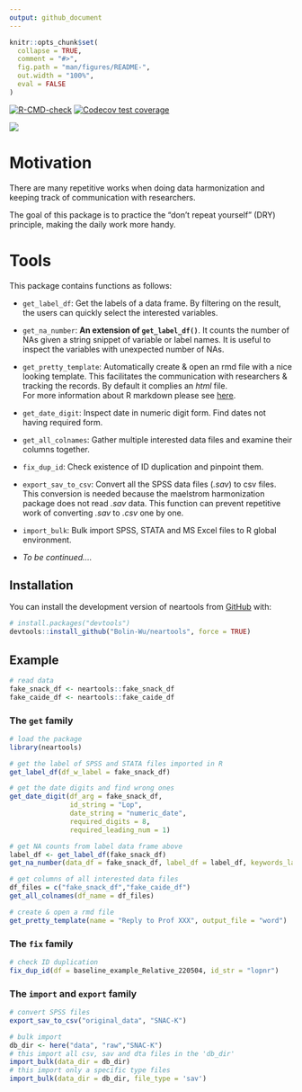 ```yaml
---
output: github_document
---
```


<!-- README.md is generated from README.Rmd. Please edit that file -->

```r
knitr::opts_chunk$set(
  collapse = TRUE,
  comment = "#>",
  fig.path = "man/figures/README-",
  out.width = "100%",
  eval = FALSE
)
```

  <!-- badges: start -->
  [![R-CMD-check](https://github.com/Bolin-Wu/neartools/actions/workflows/R-CMD-check.yaml/badge.svg)](https://github.com/Bolin-Wu/neartools/actions/workflows/R-CMD-check.yaml)
  [![Codecov test coverage](https://codecov.io/gh/Bolin-Wu/neartools/branch/master/graph/badge.svg)](https://app.codecov.io/gh/Bolin-Wu/neartools?branch=master)
  <!-- badges: end -->
  
![](man/figures/country_map.jpeg)<!-- -->


# Motivation



There are many repetitive works when doing data harmonization and keeping track of communication with researchers.     

The goal of this package is to practice the "don't repeat yourself" (DRY) principle, making the daily work more handy.


# Tools

This package contains functions as follows:

* `get_label_df`: Get the labels of a data frame. By filtering on the result, the users can quickly select the interested variables.

* `get_na_number`: **An extension of `get_label_df()`**. It counts the number of NAs given a string snippet of variable or label names. It is useful to inspect the variables with unexpected number of NAs. 

* `get_pretty_template`: Automatically create & open an rmd file with a nice looking template. This facilitates the communication with researchers & tracking the records. By default it complies an *html* file. \
For more information about R markdown please see [here](https://rmarkdown.rstudio.com).

* `get_date_digit`: Inspect date in numeric digit form. Find dates not having required form.

* `get_all_colnames`: Gather multiple interested data files and examine their columns together.

* `fix_dup_id`: Check existence of ID duplication and pinpoint them.
  
* `export_sav_to_csv`: Convert all the SPSS data files (*.sav*) to csv files. This conversion is needed because the maelstrom harmonization package does not read *.sav* data. This function can prevent repetitive work of converting *.sav* to *.csv* one by one. 

* `import_bulk`: Bulk import SPSS, STATA and MS Excel files to R global environment. 

* *To be continued....*

## Installation

You can install the development version of neartools from [GitHub](https://github.com/) with:

``` r
# install.packages("devtools")
devtools::install_github("Bolin-Wu/neartools", force = TRUE)
```

## Example

```r
# read data
fake_snack_df <- neartools::fake_snack_df
fake_caide_df <- neartools::fake_caide_df
```



### The `get` family

```r
# load the package
library(neartools)

# get the label of SPSS and STATA files imported in R
get_label_df(df_w_label = fake_snack_df)

# get the date digits and find wrong ones
get_date_digit(df_arg = fake_snack_df,
               id_string = "Lop",
               date_string = "numeric_date",
               required_digits = 8, 
               required_leading_num = 1)

# get NA counts from label data frame above
label_df <- get_label_df(fake_snack_df)
get_na_number(data_df = fake_snack_df, label_df = label_df, keywords_label = "dementia")

# get columns of all interested data files
df_files = c("fake_snack_df","fake_caide_df")
get_all_colnames(df_name = df_files)

# create & open a rmd file 
get_pretty_template(name = "Reply to Prof XXX", output_file = "word")
```

### The `fix` family

```r
# check ID duplication
fix_dup_id(df = baseline_example_Relative_220504, id_str = "lopnr")
```

### The `import` and `export` family

```r
# convert SPSS files
export_sav_to_csv("original_data", "SNAC-K")

# bulk import
db_dir <- here("data", "raw","SNAC-K")
# this import all csv, sav and dta files in the 'db_dir'
import_bulk(data_dir = db_dir)
# this import only a specific type files
import_bulk(data_dir = db_dir, file_type = 'sav')

```
